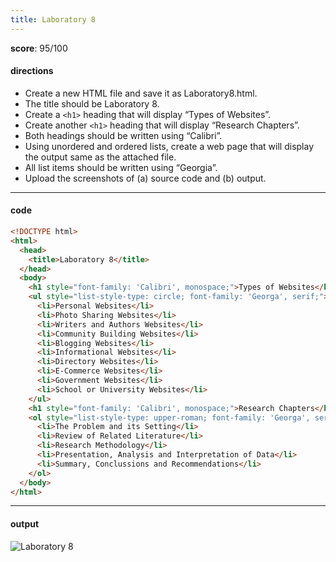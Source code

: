 ```yaml
---
title: Laboratory 8
---
```


**score**: 95/100

#### directions

- Create a new HTML file and save it as Laboratory8.html.
- The title should be Laboratory 8.
- Create a `<h1>` heading that will display “Types of Websites”.
- Create another `<h1>` heading that will display “Research Chapters”.
- Both headings should be written using “Calibri”.
- Using unordered and ordered lists, create a web page that will display the output same as the attached file.
- All list items should be written using “Georgia”.
- Upload the screenshots of (a) source code and (b) output.

---

#### code

```html
<!DOCTYPE html>
<html>
  <head>
    <title>Laboratory 8</title>
  </head>
  <body>
    <h1 style="font-family: 'Calibri', monospace;">Types of Websites</h1>
    <ul style="list-style-type: circle; font-family: 'Georga', serif;">
      <li>Personal Websites</li>
      <li>Photo Sharing Websites</li>
      <li>Writers and Authors Websites</li>
      <li>Community Building Websites</li>
      <li>Blogging Websites</li>
      <li>Informational Websites</li>
      <li>Directory Websites</li>
      <li>E-Commerce Websites</li>
      <li>Government Websites</li>
      <li>School or University Websites</li>
    </ul>
    <h1 style="font-family: 'Calibri', monospace;">Research Chapters</h1>
    <ol style="list-style-type: upper-roman; font-family: 'Georga', serif;">
      <li>The Problem and its Setting</li>
      <li>Review of Related Literature</li>
      <li>Research Methodology</li>
      <li>Presentation, Analysis and Interpretation of Data</li>
      <li>Summary, Conclussions and Recommendations</li>
    </ol>
  </body>
</html>
```

---

#### output

<Image src="/01/lab8.png" alt="Laboratory 8" width={1704} height={1018} />
